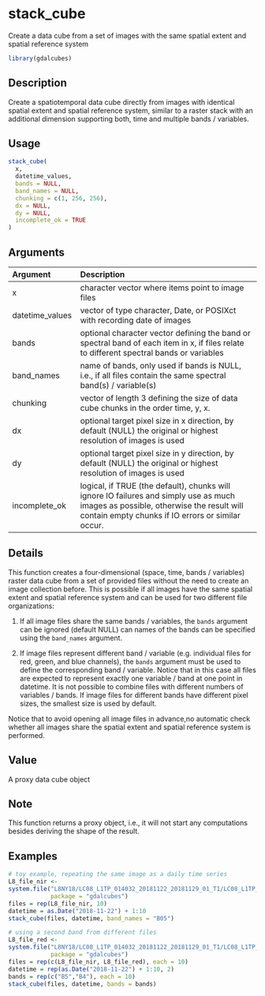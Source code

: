 # stack_cube

Create a data cube from a set of images with the same spatial extent and spatial reference system



```r
library(gdalcubes)
```

## Description

Create a spatiotemporal data cube directly from images with identical spatial extent and spatial reference system, similar
to a raster stack with an additional dimension supporting both, time and multiple bands / variables.


## Usage


```r
stack_cube(
  x,
  datetime_values,
  bands = NULL,
  band_names = NULL,
  chunking = c(1, 256, 256),
  dx = NULL,
  dy = NULL,
  incomplete_ok = TRUE
)

```


## Arguments

| Argument    | Description                       |
|:------------|:----------------------------------|
| x | character vector where items point to image files |
| datetime_values | vector of type character, Date, or POSIXct with recording date of images |
| bands | optional character vector defining the band or spectral band of each item in x, if files relate to different spectral bands or variables |
| band_names | name of bands, only used if bands is NULL, i.e., if all files contain the same spectral band(s) / variable(s) |
| chunking | vector of length 3 defining the size of data cube chunks in the order time, y, x. |
| dx | optional target pixel size in x direction, by default (NULL) the original or highest resolution of images is used |
| dy | optional target pixel size in y direction, by default (NULL) the original or highest resolution of images is used |
| incomplete_ok | logical, if TRUE (the default), chunks will ignore IO failures and simply use as much images as possible, otherwise the result will contain empty chunks if IO errors or similar occur. |


## Details

This function creates a four-dimensional (space, time, bands / variables) raster data cube from a 
set of provided files without the need to create an image collection before. This is  possible if all images
have the same spatial extent and spatial reference system and can be used for two different file organizations:

1. If all image files share the same bands / variables, the `bands` argument can be ignored (default NULL) can 
names of the bands can be specified using the `band_names` argument.

2. If image files represent different band / variable  (e.g. individual files for red, green, and blue channels), the `bands`
argument must be used to define the corresponding band / variable. Notice that in this case all files are expected to 
represent exactly one variable / band at one point in datetime. It is not possible to combine files with different
numbers of variables / bands. If image files for different bands have different pixel sizes, the smallest size is used
by default.

Notice that to avoid opening all image files in advance,no automatic check whether all images share the 
spatial extent and spatial reference system is performed.


## Value

A proxy data cube object


## Note

This function returns a proxy object, i.e., it will not start any computations besides deriving the shape of the result.


## Examples


```r
# toy example, repeating the same image as a daily time series
L8_file_nir <- 
system.file("L8NY18/LC08_L1TP_014032_20181122_20181129_01_T1/LC08_L1TP_014032_20181122_B5.TIF",
            package = "gdalcubes")
files = rep(L8_file_nir, 10)
datetime = as.Date("2018-11-22") + 1:10
stack_cube(files, datetime, band_names = "B05") 

# using a second band from different files
L8_file_red <- 
system.file("L8NY18/LC08_L1TP_014032_20181122_20181129_01_T1/LC08_L1TP_014032_20181122_B4.TIF",
            package = "gdalcubes")
files = rep(c(L8_file_nir, L8_file_red), each = 10)
datetime = rep(as.Date("2018-11-22") + 1:10, 2)
bands = rep(c("B5","B4"), each = 10)
stack_cube(files, datetime, bands = bands)         
```


